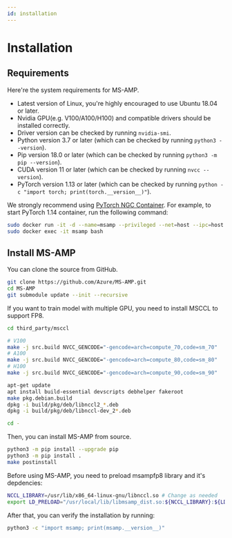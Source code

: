 ```yaml
---
id: installation
---
```




# Installation

## Requirements
Here're the system requirements for MS-AMP.
* Latest version of Linux, you're highly encouraged to use Ubuntu 18.04 or later.
* Nvidia GPU(e.g. V100/A100/H100) and compatible drivers should be installed correctly.
*  Driver version can be checked by running `nvidia-smi`.
* Python version 3.7 or later (which can be checked by running `python3 --version`).
* Pip version 18.0 or later (which can be checked by running `python3 -m pip --version`).
* CUDA version 11 or later (which can be checked by running `nvcc --version`).
* PyTorch version 1.13 or later (which can be checked by running `python -c "import torch; print(torch.__version__)"`).

We strongly recommend using [PyTorch NGC Container](https://catalog.ngc.nvidia.com/orgs/nvidia/containers/pytorch). For example, to start PyTorch 1.14 container, run the following command:

```bash
sudo docker run -it -d --name=msamp --privileged --net=host --ipc=host --gpus=all nvcr.io/nvidia/pytorch:22.12-py3 bash
sudo docker exec -it msamp bash
```

## Install MS-AMP
You can clone the source from GitHub.

```bash
git clone https://github.com/Azure/MS-AMP.git
cd MS-AMP
git submodule update --init --recursive
```

If you want to train model with multiple GPU, you need to install MSCCL to support FP8.

```bash
cd third_party/msccl

# V100
make -j src.build NVCC_GENCODE="-gencode=arch=compute_70,code=sm_70"
# A100
make -j src.build NVCC_GENCODE="-gencode=arch=compute_80,code=sm_80"
# H100
make -j src.build NVCC_GENCODE="-gencode=arch=compute_90,code=sm_90"

apt-get update
apt install build-essential devscripts debhelper fakeroot
make pkg.debian.build
dpkg -i build/pkg/deb/libnccl2_*.deb
dpkg -i build/pkg/deb/libnccl-dev_2*.deb

cd -
```

Then, you can install MS-AMP from source.

```bash
python3 -m pip install --upgrade pip
python3 -m pip install .
make postinstall
```

Before using MS-AMP, you need to preload msampfp8 library and it's depdencies:

```bash
NCCL_LIBRARY=/usr/lib/x86_64-linux-gnu/libnccl.so # Change as needed
export LD_PRELOAD="/usr/local/lib/libmsamp_dist.so:${NCCL_LIBRARY}:${LD_PRELOAD}"
```

After that, you can verify the installation by running:

```bash
python3 -c "import msamp; print(msamp.__version__)"
```
